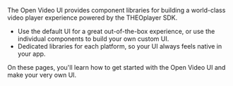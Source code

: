 The Open Video UI provides component libraries for building a world-class video player experience powered by the THEOplayer SDK.

- Use the default UI for a great out-of-the-box experience, or use the individual components to build your own custom UI.
- Dedicated libraries for each platform, so your UI always feels native in your app.

On these pages, you'll learn how to get started with the Open Video UI and make your very own UI.
